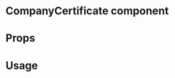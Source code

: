 
<Meta title="MDX|CompanyCertificate" component={CompanyCertificate} />

# CompanyCertificate component

<Description of={CompanyCertificate} />

# Props

<Props of={CompanyCertificate} />

# Usage

<Preview withSource>
  <Story name="basic sample">
    <CompanyCertificate
      document={object("document", companyCertificate)}
      handleObfuscation={action("handleObfuscation")}
    />
  </Story>
</Preview>
